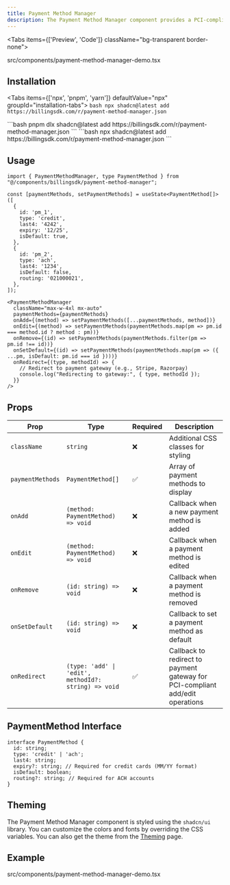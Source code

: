 ```yaml
---
title: Payment Method Manager
description: The Payment Method Manager component provides a PCI-compliant UI for managing billing payment methods. Uses redirect-to-gateway approach for secure add/edit operations with no direct handling of sensitive data.
---
```


<Tabs items={['Preview', 'Code']} className="bg-transparent border-none">
  <Tab value="Preview" className="border-none bg-transparent p-0 mt-3">
    <PreviewComponents registryName="payment-method-manager">
      <PaymentMethodManagerDemo />
    </PreviewComponents>
  </Tab>

  <Tab value="Code" className="mt-3">
  <include cwd lang="tsx" meta='title="src/components/payment-method-manager-demo.tsx"'>src/components/payment-method-manager-demo.tsx</include>
 </Tab>
</Tabs>

## Installation

<Tabs items={['npx', 'pnpm', 'yarn']} defaultValue="npx" groupId="installation-tabs">
  <Tab value="npx">
    ```bash
    npx shadcn@latest add https://billingsdk.com/r/payment-method-manager.json
    ```
  </Tab>

  <Tab value="pnpm">
    ```bash
    pnpm dlx shadcn@latest add https://billingsdk.com/r/payment-method-manager.json
    ```
  </Tab>

  <Tab value="yarn">
    ```bash
    npx shadcn@latest add https://billingsdk.com/r/payment-method-manager.json
    ```
  </Tab>
</Tabs>

## Usage

```tsx
import { PaymentMethodManager, type PaymentMethod } from "@/components/billingsdk/payment-method-manager";
```

```tsx
const [paymentMethods, setPaymentMethods] = useState<PaymentMethod[]>([
  {
    id: 'pm_1',
    type: 'credit',
    last4: '4242',
    expiry: '12/25',
    isDefault: true,
  },
  {
    id: 'pm_2',
    type: 'ach',
    last4: '1234',
    isDefault: false,
    routing: '021000021',
  },
]);
```

```tsx
<PaymentMethodManager
  className="max-w-4xl mx-auto"
  paymentMethods={paymentMethods}
  onAdd={(method) => setPaymentMethods([...paymentMethods, method])}
  onEdit={(method) => setPaymentMethods(paymentMethods.map(pm => pm.id === method.id ? method : pm))}
  onRemove={(id) => setPaymentMethods(paymentMethods.filter(pm => pm.id !== id))}
  onSetDefault={(id) => setPaymentMethods(paymentMethods.map(pm => ({ ...pm, isDefault: pm.id === id })))}
  onRedirect={(type, methodId) => {
    // Redirect to payment gateway (e.g., Stripe, Razorpay)
    console.log("Redirecting to gateway:", { type, methodId });
  }}
/>
```

## Props

| Prop             | Type                             | Required | Description                                        |
| ---------------- | -------------------------------- | -------- | -------------------------------------------------- |
| `className`      | `string`                         | ❌        | Additional CSS classes for styling                 |
| `paymentMethods` | `PaymentMethod[]`                | ✅        | Array of payment methods to display                |
| `onAdd`          | `(method: PaymentMethod) => void`| ❌        | Callback when a new payment method is added       |
| `onEdit`         | `(method: PaymentMethod) => void`| ❌        | Callback when a payment method is edited          |
| `onRemove`       | `(id: string) => void`           | ❌        | Callback when a payment method is removed         |
| `onSetDefault`   | `(id: string) => void`           | ❌        | Callback to set a payment method as default       |
| `onRedirect`     | `(type: 'add' \| 'edit', methodId?: string) => void` | ✅ | Callback to redirect to payment gateway for PCI-compliant add/edit operations |

## PaymentMethod Interface

```tsx
interface PaymentMethod {
  id: string;
  type: 'credit' | 'ach';
  last4: string;
  expiry?: string; // Required for credit cards (MM/YY format)
  isDefault: boolean;
  routing?: string; // Required for ACH accounts
}
```

## Theming

The Payment Method Manager component is styled using the `shadcn/ui` library. You can customize the colors and fonts by overriding the CSS variables. You can also get the theme from the [Theming](/docs/theming) page.

## Example

<include cwd lang="tsx" meta='title="src/components/payment-method-manager-demo.tsx"'>src/components/payment-method-manager-demo.tsx</include>
